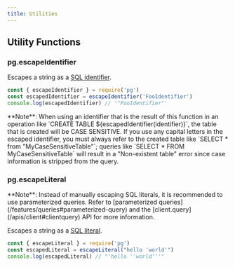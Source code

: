 ```yaml
---
title: Utilities
---
```


## Utility Functions
### pg.escapeIdentifier

Escapes a string as a [SQL identifier](https://www.postgresql.org/docs/current/sql-syntax-lexical.html#SQL-SYNTAX-IDENTIFIERS).

```js
const { escapeIdentifier } = require('pg')
const escapedIdentifier = escapeIdentifier('FooIdentifier')
console.log(escapedIdentifier) // '"FooIdentifier"'
```

<Alert>
  **Note**: When using an identifier that is the result of this function in an operation like `CREATE TABLE ${escapedIdentifier(identifier)}`, the table that is created will be CASE SENSITIVE. If you use any capital letters in the escaped identifier, you must always refer to the created table like `SELECT * from "MyCaseSensitiveTable"`; queries like `SELECT * FROM MyCaseSensitiveTable` will result in a "Non-existent table" error since case information is stripped from the query.
</Alert>

### pg.escapeLiteral

<Alert>
  **Note**: Instead of manually escaping SQL literals, it is recommended to use parameterized queries. Refer to [parameterized queries](/features/queries#parameterized-query) and the [client.query](/apis/client#clientquery) API for more information.
</Alert>

Escapes a string as a [SQL literal](https://www.postgresql.org/docs/current/sql-syntax-lexical.html#SQL-SYNTAX-CONSTANTS).

```js
const { escapeLiteral } = require('pg')
const escapedLiteral = escapeLiteral("hello 'world'")
console.log(escapedLiteral) // "'hello ''world'''"
```

